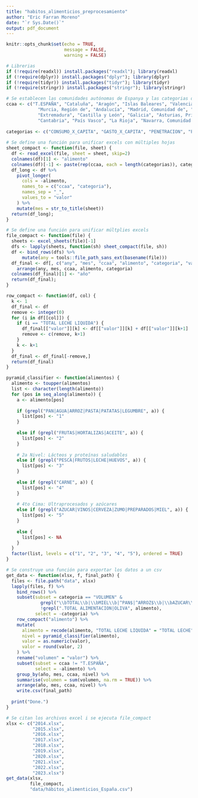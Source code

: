 ---
title: "habitos_alimenticios_preprocesamiento"
author: "Eric Farran Moreno"
date: "`r Sys.Date()`"
output: pdf_document
---

```{r setup, include=FALSE}
knitr::opts_chunk$set(echo = TRUE,
                      message = FALSE,
                      warning = FALSE)
```

```{r}
# Librerias
if (!require(readxl)) install.packages("readxl"); library(readxl)
if (!require(dplyr)) install.packages("dplyr"); library(dplyr)
if (!require(tidyr)) install.packages("tidyr"); library(tidyr)
if (!require(stringr)) install.packages("stringr"); library(stringr)
```

```{r}
# Se establecen las comunidades autónomas de Espanya y las categorias de los datos
ccaa <- c("T.ESPAÑA", "Cataluña", "Aragón", "Islas Baleares", "Valenciana, Comunidad", 
            "Murcia, Región de", "Andalucía", "Madrid, Comunidad de", "Castilla-La Mancha", 
            "Extremadura", "Castilla y León", "Galicia", "Asturias, Principado de", 
            "Cantabria", "País Vasco", "La Rioja", "Navarra, Comunidad Foral de", "Canarias")
  
categorias <- c("CONSUMO_X_CAPITA", "GASTO_X_CAPITA", "PENETRACION", "PRECIO_MEDIO", "VALOR", "VOLUMEN")
  
# Se define una función para unificar excels con múltiples hojas
sheet_compact <- function(file, sheet) {
  df <- read_excel(file, sheet = sheet, skip=2)
  colnames(df)[1] <- "alimento"
  colnames(df)[-1] <- paste(rep(ccaa, each = length(categorias)), categorias, sep = "_")
  df_long <- df %>%
    pivot_longer(
      cols = -alimento,
      names_to = c("ccaa", "categoria"),
      names_sep = "_",
      values_to = "valor"
    ) %>%
    mutate(mes = str_to_title(sheet))
  return(df_long);
}

# Se define una función para unificar múltplies excels
file_compact <- function(file) {
  sheets <- excel_sheets(file)[-1]
  dfs <- lapply(sheets, function(sh) sheet_compact(file, sh))
  df <- bind_rows(dfs) %>%
      mutate(any = tools::file_path_sans_ext(basename(file)))
  df_final <- df[, c("any", "mes", "ccaa", "alimento", "categoria", "valor")] %>%
    arrange(any, mes, ccaa, alimento, categoria)
  colnames(df_final)[1] <- "año"
  return(df_final);
}

row_compact <- function(df, col) {
  k <- 1
  df_final <- df
  remove <- integer(0)
  for (i in df[[col]]) {
    if (i == "TOTAL LECHE LIQUIDA") {
      df_final[["valor"]][k] <- df[["valor"]][k] + df[["valor"]][k+1]
      remove <- c(remove, k+1)
    }
    k <- k+1
  }
  df_final <- df_final[-remove,]
  return(df_final)
}

pyramid_classifier <- function(alimentos) {
  alimento <- toupper(alimentos)
  list <- character(length(alimento))
  for (pos in seq_along(alimento)) {
    a <- alimento[pos]
    
    if (grepl("PAN|AGUA|ARROZ|PASTA|PATATAS|LEGUMBRE", a)) {
      list[pos] <- "1"
    }
    
    else if (grepl("FRUTAS|HORTALIZAS|ACEITE", a)) {
      list[pos] <- "2"
    }
    
    # 2a Nivel: Lácteos y proteínas saludables
    else if (grepl("PESCA|FRUTOS|LECHE|HUEVOS", a)) {
      list[pos] <- "3"
    }
    
    else if (grepl("CARNE", a)) {
      list[pos] <- "4"
    }
    
    # 4to Cima: Ultraprocesados y azúcares
    else if (grepl("AZUCAR|VINOS|CERVEZA|ZUMO|PREPARADOS|MIEL", a)) {
      list[pos] <- "5"
    }
    
    else {
      list[pos] <- NA
    }
  }
  factor(list, levels = c("1", "2", "3", "4", "5"), ordered = TRUE)
}

# Se construye una función para exportar los datos a un csv
get_data <- function(xlsx, f, final_path) {
  files <- file.path("data", xlsx)
  lapply(files, f) %>%
    bind_rows() %>%
    subset(subset = categoria == "VOLUMEN" &
             grepl("\\bTOTAL\\b|\\bMIEL\\b|^PAN$|^ARROZ$\\b|\\bAZUCAR\\b|^LEGUMBRES$|\\bCERVEZAS\\b|\\bT\\.HORTALIZAS\\b|\\bT\\.FRUTAS FRESCAS\\b|^FRUTOS SECOS$|\\bPLATOS PREPARADOS\\b|\\bAGUA DE BEBIDA ENVAS\\.\\b", alimento) &
             !grepl(".TOTAL ALIMENTACION|OLIVA", alimento),
           select = -categoria) %>%
    row_compact("alimento") %>%
    mutate(
      alimento = recode(alimento, "TOTAL LECHE LIQUIDA" = "TOTAL LECHE"),
      nivel = pyramid_classifier(alimento),
      valor = as.numeric(valor),
      valor = round(valor, 2)
    ) %>%
    rename("volumen" = "valor") %>%
    subset(subset = ccaa != "T.ESPAÑA",
           select = -alimento) %>%
    group_by(año, mes, ccaa, nivel) %>%
    summarise(volumen = sum(volumen, na.rm = TRUE)) %>%
    arrange(año, mes, ccaa, nivel) %>%
    write.csv(final_path)
    
  print("Done.")
}
```

```{r echo=FALSE, message=FALSE}
# Se citan los archivos excel i se ejecuta file_compact
xlsx <- c("2014.xlsx",
          "2015.xlsx",
          "2016.xlsx",
          "2017.xlsx",
          "2018.xlsx",
          "2019.xlsx",
          "2020.xlsx",
          "2021.xlsx",
          "2022.xlsx",
          "2023.xlsx")
get_data(xlsx,
         file_compact,
         "data/hábitos_alimenticios_España.csv")
```

